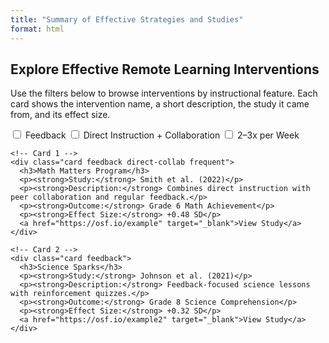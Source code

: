 ```yaml
---
title: "Summary of Effective Strategies and Studies"
format: html
---
```


## Explore Effective Remote Learning Interventions

Use the filters below to browse interventions by instructional feature. Each card shows the intervention name, a short description, the study it came from, and its effect size.

<!-- Filter checkboxes -->
<div class="filters">
  <label><input type="checkbox" class="filter" data-filter="feedback"> Feedback</label>
  <label><input type="checkbox" class="filter" data-filter="direct-collab"> Direct Instruction + Collaboration</label>
  <label><input type="checkbox" class="filter" data-filter="frequent"> 2–3x per Week</label>
</div>

<!-- Card container -->
<div id="intervention-list">
  <div class="list">
    <!-- Card 1 -->
    <div class="card feedback direct-collab frequent">
      <h3>Math Matters Program</h3>
      <p><strong>Study:</strong> Smith et al. (2022)</p>
      <p><strong>Description:</strong> Combines direct instruction with peer collaboration and regular feedback.</p>
      <p><strong>Outcome:</strong> Grade 6 Math Achievement</p>
      <p><strong>Effect Size:</strong> +0.48 SD</p>
      <a href="https://osf.io/example" target="_blank">View Study</a>
    </div>

    <!-- Card 2 -->
    <div class="card feedback">
      <h3>Science Sparks</h3>
      <p><strong>Study:</strong> Johnson et al. (2021)</p>
      <p><strong>Description:</strong> Feedback-focused science lessons with reinforcement quizzes.</p>
      <p><strong>Outcome:</strong> Grade 8 Science Comprehension</p>
      <p><strong>Effect Size:</strong> +0.32 SD</p>
      <a href="https://osf.io/example2" target="_blank">View Study</a>
    </div>
  </div>
</div>

<!-- JavaScript filtering logic -->
<script>
  const cards = document.querySelectorAll('.card');
  const checkboxes = document.querySelectorAll('.filter');

  checkboxes.forEach(cb => {
    cb.addEventListener('change', () => {
      const activeFilters = Array.from(checkboxes)
        .filter(c => c.checked)
        .map(c => c.dataset.filter);

      cards.forEach(card => {
        const matches = activeFilters.every(filter =>
          card.classList.contains(filter)
        );
        card.style.display = matches || activeFilters.length === 0 ? 'block' : 'none';
      });
    });
  });
</script>

<!-- Add styling so cards are visible -->
<style>
.card {
  border: 1px solid #ccc;
  padding: 1em;
  margin-bottom: 1em;
  border-radius: 5px;
  background-color: #f9f9f9;
}
</style>
